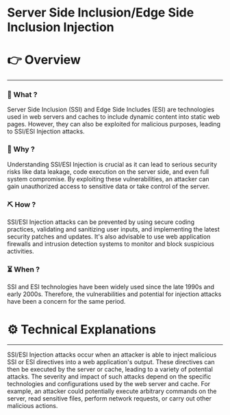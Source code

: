 # Server Side Inclusion/Edge Side Inclusion Injection


# 👉 Overview

---

### 👀 What ?

Server Side Inclusion (SSI) and Edge Side Includes (ESI) are technologies used in web servers and caches to include dynamic content into static web pages. However, they can also be exploited for malicious purposes, leading to SSI/ESI Injection attacks.


### 🧐 Why ?

Understanding SSI/ESI Injection is crucial as it can lead to serious security risks like data leakage, code execution on the server side, and even full system compromise. By exploiting these vulnerabilities, an attacker can gain unauthorized access to sensitive data or take control of the server.


### ⛏️ How ?

SSI/ESI Injection attacks can be prevented by using secure coding practices, validating and sanitizing user inputs, and implementing the latest security patches and updates. It's also advisable to use web application firewalls and intrusion detection systems to monitor and block suspicious activities.


### ⏳ When ?

SSI and ESI technologies have been widely used since the late 1990s and early 2000s. Therefore, the vulnerabilities and potential for injection attacks have been a concern for the same period.


# ⚙️ Technical Explanations

---

SSI/ESI Injection attacks occur when an attacker is able to inject malicious SSI or ESI directives into a web application's output. These directives can then be executed by the server or cache, leading to a variety of potential attacks. The severity and impact of such attacks depend on the specific technologies and configurations used by the web server and cache. For example, an attacker could potentially execute arbitrary commands on the server, read sensitive files, perform network requests, or carry out other malicious actions.

